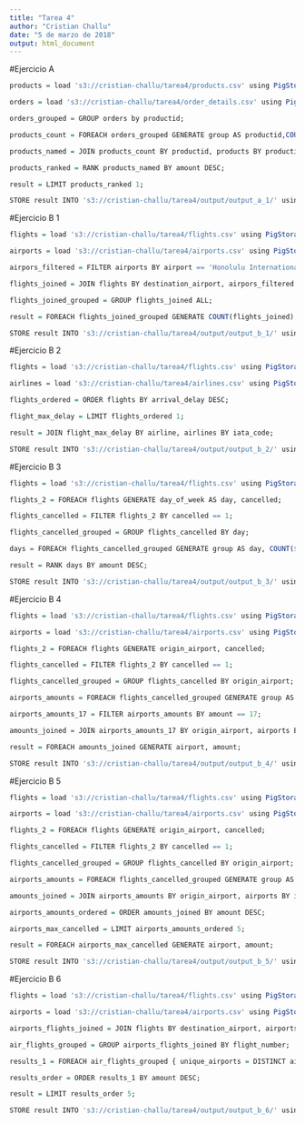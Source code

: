 ```yaml
---
title: "Tarea 4"
author: "Cristian Challu"
date: "5 de marzo de 2018"
output: html_document
---
```


#Ejercicio A


```r

products = load 's3://cristian-challu/tarea4/products.csv' using PigStorage(',') as (productid:chararray, productname:chararray, supplierid:chararray, categoryid:chararray, quantityperunit:int, unitprice:float, unitsinstock:int, unitsonorder:int, reorderlevel:int, discounted:int);

orders = load 's3://cristian-challu/tarea4/order_details.csv' using PigStorage(',') as (orderid:chararray, productid:chararray, unitprice:float, quantity:int, discount:float);

orders_grouped = GROUP orders by productid;

products_count = FOREACH orders_grouped GENERATE group AS productid,COUNT($1) as amount;

products_named = JOIN products_count BY productid, products BY productid;

products_ranked = RANK products_named BY amount DESC;

result = LIMIT products_ranked 1;

STORE result INTO 's3://cristian-challu/tarea4/output/output_a_1/' using PigStorage(',');

```


#Ejercicio B 1

```r

flights = load 's3://cristian-challu/tarea4/flights.csv' using PigStorage(',') as (year:int, month:int, day:int, day_of_week:int, airline:chararray, flight_number:int, tail_number:chararray, origin_airport:chararray, destination_airport:chararray, scheduled_departure:int, departure_time:int, departure_delay:int, taxi_out:int, wheels_off:int, scheduled_time:int, elapsed_time:int, air_time:int, distance:int, wheels_on:int, taxi_in:int, scheduled_arrival:int, arrival_time:int, arrival_delay:int, diverted:int, cancelled:int, cancellation_reason:chararray, air_system_delay:chararray, security_delay:chararray, airline_delay:chararray, late_aircraft_delay:chararray, weather_delay:chararray);

airports = load 's3://cristian-challu/tarea4/airports.csv' using PigStorage(',') as (iata_code:chararray, airport:chararray, city:chararray, state:chararray, country:chararray, latitude:float, longitude:float);

airpors_filtered = FILTER airports BY airport == 'Honolulu International Airport';

flights_joined = JOIN flights BY destination_airport, airpors_filtered BY iata_code;

flights_joined_grouped = GROUP flights_joined ALL;

result = FOREACH flights_joined_grouped GENERATE COUNT(flights_joined) as amount;

STORE result INTO 's3://cristian-challu/tarea4/output/output_b_1/' using PigStorage(',');

```



#Ejercicio B 2

```r
flights = load 's3://cristian-challu/tarea4/flights.csv' using PigStorage(',') as (year:int, month:int, day:int, day_of_week:int, airline:chararray, flight_number:int, tail_number:chararray, origin_airport:chararray, destination_airport:chararray, scheduled_departure:int, departure_time:int, departure_delay:int, taxi_out:int, wheels_off:int, scheduled_time:int, elapsed_time:int, air_time:int, distance:int, wheels_on:int, taxi_in:int, scheduled_arrival:int, arrival_time:int, arrival_delay:int, diverted:int, cancelled:int, cancellation_reason:chararray, air_system_delay:chararray, security_delay:chararray, airline_delay:chararray, late_aircraft_delay:chararray, weather_delay:chararray);

airlines = load 's3://cristian-challu/tarea4/airlines.csv' using PigStorage(',') as (iata_code:chararray,airline:chararray);

flights_ordered = ORDER flights BY arrival_delay DESC;

flight_max_delay = LIMIT flights_ordered 1;

result = JOIN flight_max_delay BY airline, airlines BY iata_code;

STORE result INTO 's3://cristian-challu/tarea4/output/output_b_2/' using PigStorage(',');

```



#Ejercicio B 3

```r
flights = load 's3://cristian-challu/tarea4/flights.csv' using PigStorage(',') as (year:int, month:int, day:int, day_of_week:int, airline:chararray, flight_number:int, tail_number:chararray, origin_airport:chararray, destination_airport:chararray, scheduled_departure:int, departure_time:int, departure_delay:int, taxi_out:int, wheels_off:int, scheduled_time:int, elapsed_time:int, air_time:int, distance:int, wheels_on:int, taxi_in:int, scheduled_arrival:int, arrival_time:int, arrival_delay:int, diverted:int, cancelled:int, cancellation_reason:chararray, air_system_delay:chararray, security_delay:chararray, airline_delay:chararray, late_aircraft_delay:chararray, weather_delay:chararray);

flights_2 = FOREACH flights GENERATE day_of_week AS day, cancelled;

flights_cancelled = FILTER flights_2 BY cancelled == 1;

flights_cancelled_grouped = GROUP flights_cancelled BY day;

days = FOREACH flights_cancelled_grouped GENERATE group AS day, COUNT($1) as amount;

result = RANK days BY amount DESC;

STORE result INTO 's3://cristian-challu/tarea4/output/output_b_3/' using PigStorage(',');

```


#Ejercicio B 4

```r
flights = load 's3://cristian-challu/tarea4/flights.csv' using PigStorage(',') as (year:int, month:int, day:int, day_of_week:int, airline:chararray, flight_number:int, tail_number:chararray, origin_airport:chararray, destination_airport:chararray, scheduled_departure:int, departure_time:int, departure_delay:int, taxi_out:int, wheels_off:int, scheduled_time:int, elapsed_time:int, air_time:int, distance:int, wheels_on:int, taxi_in:int, scheduled_arrival:int, arrival_time:int, arrival_delay:int, diverted:int, cancelled:int, cancellation_reason:chararray, air_system_delay:chararray, security_delay:chararray, airline_delay:chararray, late_aircraft_delay:chararray, weather_delay:chararray);

airports = load 's3://cristian-challu/tarea4/airports.csv' using PigStorage(',') as (iata_code:chararray, airport:chararray, city:chararray, state:chararray, country:chararray, latitude:float, longitude:float);

flights_2 = FOREACH flights GENERATE origin_airport, cancelled;

flights_cancelled = FILTER flights_2 BY cancelled == 1;

flights_cancelled_grouped = GROUP flights_cancelled BY origin_airport;

airports_amounts = FOREACH flights_cancelled_grouped GENERATE group AS origin_airport, COUNT($1) as amount;

airports_amounts_17 = FILTER airports_amounts BY amount == 17;

amounts_joined = JOIN airports_amounts_17 BY origin_airport, airports BY iata_code;

result = FOREACH amounts_joined GENERATE airport, amount;

STORE result INTO 's3://cristian-challu/tarea4/output/output_b_4/' using PigStorage(',');

```


#Ejercicio B 5

```r
flights = load 's3://cristian-challu/tarea4/flights.csv' using PigStorage(',') as (year:int, month:int, day:int, day_of_week:int, airline:chararray, flight_number:int, tail_number:chararray, origin_airport:chararray, destination_airport:chararray, scheduled_departure:int, departure_time:int, departure_delay:int, taxi_out:int, wheels_off:int, scheduled_time:int, elapsed_time:int, air_time:int, distance:int, wheels_on:int, taxi_in:int, scheduled_arrival:int, arrival_time:int, arrival_delay:int, diverted:int, cancelled:int, cancellation_reason:chararray, air_system_delay:chararray, security_delay:chararray, airline_delay:chararray, late_aircraft_delay:chararray, weather_delay:chararray);

airports = load 's3://cristian-challu/tarea4/airports.csv' using PigStorage(',') as (iata_code:chararray, airport:chararray, city:chararray, state:chararray, country:chararray, latitude:float, longitude:float);

flights_2 = FOREACH flights GENERATE origin_airport, cancelled;

flights_cancelled = FILTER flights_2 BY cancelled == 1;

flights_cancelled_grouped = GROUP flights_cancelled BY origin_airport;

airports_amounts = FOREACH flights_cancelled_grouped GENERATE group AS origin_airport, COUNT($1) as amount;

amounts_joined = JOIN airports_amounts BY origin_airport, airports BY iata_code;

airports_amounts_ordered = ORDER amounts_joined BY amount DESC;

airports_max_cancelled = LIMIT airports_amounts_ordered 5;

result = FOREACH airports_max_cancelled GENERATE airport, amount;

STORE result INTO 's3://cristian-challu/tarea4/output/output_b_5/' using PigStorage(',', '-schema');

```

#Ejercicio B 6

```r
flights = load 's3://cristian-challu/tarea4/flights.csv' using PigStorage(',') as (year:int, month:int, day:int, day_of_week:int, airline:chararray, flight_number:int, tail_number:chararray, origin_airport:chararray, destination_airport:chararray, scheduled_departure:int, departure_time:int, departure_delay:int, taxi_out:int, wheels_off:int, scheduled_time:int, elapsed_time:int, air_time:int, distance:int, wheels_on:int, taxi_in:int, scheduled_arrival:int, arrival_time:int, arrival_delay:int, diverted:int, cancelled:int, cancellation_reason:chararray, air_system_delay:chararray, security_delay:chararray, airline_delay:chararray, late_aircraft_delay:chararray, weather_delay:chararray);

airports = load 's3://cristian-challu/tarea4/airports.csv' using PigStorage(',') as (iata_code:chararray, airport:chararray, city:chararray, state:chararray, country:chararray, latitude:float, longitude:float);

airports_flights_joined = JOIN flights BY destination_airport, airports BY iata_code;

air_flights_grouped = GROUP airports_flights_joined BY flight_number;

results_1 = FOREACH air_flights_grouped { unique_airports = DISTINCT airports_flights_joined.airport; GENERATE group AS flight_number, COUNT(unique_airports) as amount, unique_airports;};

results_order = ORDER results_1 BY amount DESC;

result = LIMIT results_order 5;

STORE result INTO 's3://cristian-challu/tarea4/output/output_b_6/' using PigStorage(',', '-schema');

```